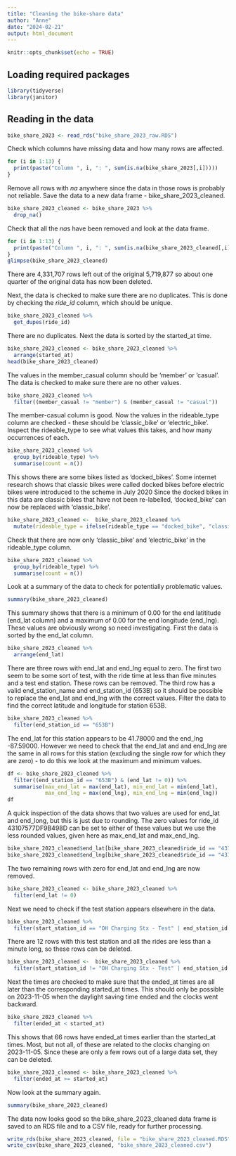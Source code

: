 ```yaml
---
title: "Cleaning the bike-share data"
author: "Anne"
date: "2024-02-21"
output: html_document
---
```


```r
knitr::opts_chunk$set(echo = TRUE)
```
## Loading required packages
```r
library(tidyverse)
library(janitor)
```
## Reading in the data
```r
bike_share_2023 <- read_rds("bike_share_2023_raw.RDS")
```

Check which columns have missing data and how many rows are affected.
```r
for (i in 1:13) {
  print(paste("Column ", i, ": ", sum(is.na(bike_share_2023[,i]))))
}
```
Remove all rows with *na* anywhere since the data in those rows is probably not reliable. Save the data to a new data frame - bike_share_2023_cleaned.
```r
bike_share_2023_cleaned <- bike_share_2023 %>% 
  drop_na()
```

Check that all the *na*s have been removed and look at the data frame.
```r
for (i in 1:13) {
  print(paste("Column ", i, ": ", sum(is.na(bike_share_2023_cleaned[,i]))))
}
glimpse(bike_share_2023_cleaned)
```
There are 4,331,707 rows left out of the original 5,719,877 so about one quarter of the original data has now been deleted.

Next, the data is checked to make sure there are no duplicates. This is done by checking the *ride_id* column, which should be unique.
```r
bike_share_2023_cleaned %>% 
  get_dupes(ride_id)
```
There are no duplicates. Next the data is sorted by the started_at time.
```r
bike_share_2023_cleaned <- bike_share_2023_cleaned %>%
  arrange(started_at)
head(bike_share_2023_cleaned)
```

The values in the member_casual column should be 'member' or 'casual'. The data is checked to make sure there are no other values.
```r
bike_share_2023_cleaned %>% 
  filter((member_casual != "member") & (member_casual != "casual"))
```
The member-casual column is good. Now the values in the rideable_type column are checked - these should be 'classic_bike' or 'electric_bike'.
Inspect the rideable_type to see what values this takes, and how many occurrences of each.
```r
bike_share_2023_cleaned %>% 
  group_by(rideable_type) %>% 
  summarise(count = n())
```
This shows there are some bikes listed as 'docked_bikes'. Some internet research shows that classic bikes were called docked bikes before electric bikes were introduced to the scheme in July 2020 Since the docked bikes in this data are classic bikes that have not been re-labelled, 'docked_bike' can now be replaced with 'classic_bike'.
```r
bike_share_2023_cleaned <-  bike_share_2023_cleaned %>% 
  mutate(rideable_type = ifelse(rideable_type == "docked_bike", "classic_bike", rideable_type))
```
Check that there are now only 'classic_bike' and 'electric_bike' in the rideable_type column.
```r
bike_share_2023_cleaned %>% 
  group_by(rideable_type) %>% 
  summarise(count = n())
```

Look at a summary of the data to check for potentially problematic values.
```r
summary(bike_share_2023_cleaned)
```
This summary shows that there is a minimum of 0.00 for the end latititude (end_lat column) and a maximum of 0.00 for the end longitude (end_lng). These values are obviously wrong so need investigating. First the data is sorted by the end_lat column.
```r
bike_share_2023_cleaned %>% 
  arrange(end_lat)
```
There are three rows with end_lat and end_lng equal to zero. The first two seem to be some sort of test, with the ride time at less than five minutes and a test end station. These rows can be removed. The third row has a valid end_station_name and end_station_id (653B) so it should be possible to replace the end_lat and end_lng with the correct values.
Filter the data to find the correct latitude and longitude for station 653B.
```r
bike_share_2023_cleaned %>% 
  filter(end_station_id == "653B")
```
The end_lat for this station appears to be 41.78000 and the end_lng -87.59000. However we need to check that the end_lat and and end_lng are the same in all rows for this station (excluding the single row for which they are zero) - to do this we look at the maximum and minimum values.

```r
df <- bike_share_2023_cleaned %>% 
  filter((end_station_id == "653B") & (end_lat != 0)) %>% 
  summarise(max_end_lat = max(end_lat), min_end_lat = min(end_lat),
            max_end_lng = max(end_lng), min_end_lng = min(end_lng))
df
```
A quick inspection of the data shows that two values are used for end_lat and end_long, but this is just due to rounding. The zero values for ride_id 43107577DF9B498D can be set to either of these values but we use the less rounded values, given here as max_end_lat and max_end_lng.
```r
bike_share_2023_cleaned$end_lat[bike_share_2023_cleaned$ride_id == "43107577DF9B498D"] <- df$max_end_lat[1]
bike_share_2023_cleaned$end_lng[bike_share_2023_cleaned$ride_id == "43107577DF9B498D"] <- df$max_end_lng[1]
```

The two remaining rows with zero for end_lat and end_lng are now removed.
```r
bike_share_2023_cleaned <- bike_share_2023_cleaned %>% 
  filter(end_lat != 0)
```
Next we need to check if the test station appears elsewhere in the data.
```r
bike_share_2023_cleaned %>% 
  filter(start_station_id == "OH Charging Stx - Test" | end_station_id == "OH Charging Stx - Test")
```
There are 12 rows with this test station and all the rides are less than a minute long, so these rows can be deleted.
```r
bike_share_2023_cleaned <-  bike_share_2023_cleaned %>% 
  filter(start_station_id != "OH Charging Stx - Test" | end_station_id != "OH Charging Stx - Test")
```
Next the times are checked to make sure that the ended_at times are all later than the corresponding started_at times. This should only be possible on 2023-11-05 when the daylight saving time ended and the clocks went backward.
```r
bike_share_2023_cleaned %>% 
  filter(ended_at < started_at)
```
This shows that 66 rows have ended_at times earlier than the started_at times. Most, but not all, of these are related to the clocks changing on 2023-11-05. Since these are only a few rows out of a large data set, they can be deleted.
```r
bike_share_2023_cleaned <- bike_share_2023_cleaned %>% 
  filter(ended_at >= started_at)
```
Now look at the summary again.
```r
summary(bike_share_2023_cleaned)
```
The data now looks good so the bike_share_2023_cleaned data frame is saved to an RDS file and to a CSV file, ready for further processing.
```r
write_rds(bike_share_2023_cleaned, file = "bike_share_2023_cleaned.RDS")
write_csv(bike_share_2023_cleaned, "bike_share_2023_cleaned.csv")
```
